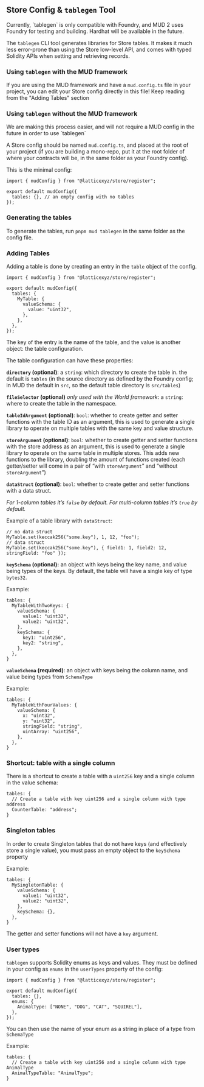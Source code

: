 
## Store Config & `tablegen` Tool

<Aside emoji="⚠️">
  Currently, `tablegen` is only compatible with Foundry, and MUD 2 uses Foundry for testing and building. Hardhat will
  be available in the future.
</Aside>

The `tablegen` CLI tool generates libraries for Store tables. It makes it much less error-prone than using the Store low-level API, and comes with typed Solidity APIs when setting and retrieving records.

### Using `tablegen` with the MUD framework

If you are using the MUD framework and have a `mud.config.ts` file in your project, you can edit your Store config directly in this file!
Keep reading from the "Adding Tables" section

### Using `tablegen` without the MUD framework

<Aside emoji="⚠️">
  We are making this process easier, and will not require a MUD config in the future in order to use `tablegen`
</Aside>

A Store config should be named `mud.config.ts`, and placed at the root of your project (if you are building a mono-repo, put it at the root folder of where your contracts will be, in the same folder as your Foundry config).

This is the minimal config:

```tsx
import { mudConfig } from "@latticexyz/store/register";

export default mudConfig({
  tables: {}, // an empty config with no tables
});
```

### Generating the tables

To generate the tables, run `pnpm mud tablegen` in the same folder as the config file.

### Adding Tables

Adding a table is done by creating an entry in the `table` object of the config.

```tsx
import { mudConfig } from "@latticexyz/store/register";

export default mudConfig({
  tables: {
    MyTable: {
      valueSchema: {
        value: "uint32",
      },
    },
  },
});
```

The key of the entry is the name of the table, and the value is another object: the table configuration.

The table configuration can have these properties:

**`directory` (optional)**: a `string`: which directory to create the table in. the default is `tables` (in the source directory as defined by the Foundry config; in MUD the default in `src`, so the default table directory is `src/tables`)

**`fileSelector` (optional)** _only used with the World framework_: a `string`: where to create the table in the namespace.

**`tableIdArgument` (optional)**: `bool`: whether to create getter and setter functions with the table ID as an argument, this is used to generate a single library to operate on multiple tables with the same key and value structure.

**`storeArgument` (optional)**: `bool`: whether to create getter and setter functions with the store address as an argument, this is used to generate a single library to operate on the same table in multiple stores. This adds new functions to the library, doubling the amount of functions created (each getter/setter will come in a pair of “with `storeArgument`” and “without `storeArgument`”)

**`dataStruct` (optional)**: `bool`: whether to create getter and setter functions with a data struct.

_For 1-column tables it’s `false` by default. For multi-column tables it’s `true` by default._

Example of a table library with `dataStruct`:

```tsx
// no data struct
MyTable.set(keccak256("some.key"), 1, 12, "foo");
// data struct
MyTable.set(keccak256("some.key"), { field1: 1, field2: 12, stringField: "foo" });
```

**`keySchema` (optional):** an object with keys being the key name, and value being types of the keys. By default, the table will have a single key of type `bytes32`.

Example:

```tsx
tables: {
  MyTableWithTwoKeys: {
    valueSchema: {
      value1: "uint32",
      value2: "uint32",
    },
    keySchema: {
      key1: "uint256",
      key2: "string",
    },
  },
}
```

**`valueSchema` (required)**: an object with keys being the column name, and value being types from `SchemaType`

Example:

```tsx
tables: {
  MyTableWithFourValues: {
    valueSchema: {
      x: "uint32",
      y: "uint32",
      stringField: "string",
      uintArray: "uint256",
    },
  },
}
```

### Shortcut: table with a single column

There is a shortcut to create a table with a `uint256` key and a single column in the value schema:

```tsx
tables: {
  // Create a table with key uint256 and a single column with type address
  CounterTable: "address";
}
```

### Singleton tables

In order to create Singleton tables that do not have keys (and effectively store a single value), you must pass an empty object to the `keySchema` property

Example:

```tsx
tables: {
  MySingletonTable: {
    valueSchema: {
      value1: "uint32",
      value2: "uint32",
    },
    keySchema: {},
  },
}
```

The getter and setter functions will not have a `key` argument.

### User types

`tablegen` supports Solidity enums as keys and values. They must be defined in your config as `enums` in the `userTypes` property of the config:

```tsx
import { mudConfig } from "@latticexyz/store/register";

export default mudConfig({
  tables: {},
  enums: {
    AnimalType: ["NONE", "DOG", "CAT", "SQUIREL"],
  },
});
```

You can then use the name of your enum as a string in place of a type from `SchemaType`

Example:

```tsx
tables: {
  // Create a table with key uint256 and a single column with type AnimalType
  AnimalTypeTable: "AnimalType";
}
```
